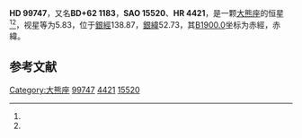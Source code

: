 {{Starbox begin
| name = HD 99747
}}
{{Starbox observe
| epoch = [[J2000.0|J2000.0]]
| constell = [[大熊座|大熊座]]<ref name=SIMBAD>{{cite web
 | url=http://simbad.u-strasbg.fr/simbad/sim-id?Ident=HR+4421
 | title=Pulsating variable Star
 | publisher=Centre de Données astronomiques de Strasbourg
 | work=SIMBAD
 | accessdate=2012-07-13
 | archive-date=2020-02-03
 | archive-url=https://web.archive.org/web/20200203041320/http://simbad.u-strasbg.fr/simbad/sim-id?Ident=HR+4421
 }}</ref><ref name=DATA>{{cite web
 | url=http://vizier.u-strasbg.fr/viz-bin/VizieR-5?-out.add=.&-source=5050&-corr=PK=HR&-out.max=9999&HR=4421
 | title=VizieR Detailed Page
 | accessdate=2012-07-13
 | archive-date=2016-03-05
 | archive-url=https://web.archive.org/web/20160305201013/http://vizier.u-strasbg.fr/viz-bin/VizieR-5?-out.add=.&-source=5050&-corr=PK=HR&-out.max=9999&HR=4421
 | dead-url=no
 }}</ref>
| 星官 = 
| ra = {{RA|11|29|4.6}}<ref name=SIMBAD /><ref name=DATA />
| dec = {{DEC|+61|46|42}}<ref name=SIMBAD /><ref name=DATA />
| appmag_v = 5.83<ref name=SIMBAD /><ref name=DATA />
}}
{{Starbox character
| class = F5Va vw<ref name=SIMBAD /><ref name=DATA />
| b-v = 0.36<ref name=SIMBAD /><ref name=DATA />
| u-b = -0.05<ref name=SIMBAD /><ref name=DATA />
| r-i = <ref name=SIMBAD /><ref name=DATA />
| variable = 
}}
{{Starbox astrometry
| radial_v = -0.05
| prop_mo_ra = -8
| parallax = 
| p_error = 
}}
{{Starbox catalog
| names =BD+62 1183，[[SAO星表|SAO]] 15520，[[HD星表|HD]] 99747，[[HR星表|HR]] 4421}}
{{Starbox reference |Simbad=HR+4421}}
{{Starbox end}}

'''HD 99747'''，又名'''BD+62 1183'''，'''SAO 15520'''、'''HR 4421'''，是一颗[[大熊座|大熊座]]的恒星<ref name=SIMBAD /><ref name=DATA />，视星等为5.83，位于[[銀道座標系|銀經]]138.87，[[銀道座標系|銀緯]]52.73，其[[B1900.0|B1900.0]]坐标为赤經{{RA|11|23|21.8}}，赤緯{{DEC|+62|52.73|21}}。

== 参考文献 ==
{{reflist}}

{{star-stub}}

[[Category:大熊座|Category:大熊座]]
[[Category:HD和HDE天體|99747]]
[[Category:HR天體|4421]]
[[Category:SAO天體|15520]]